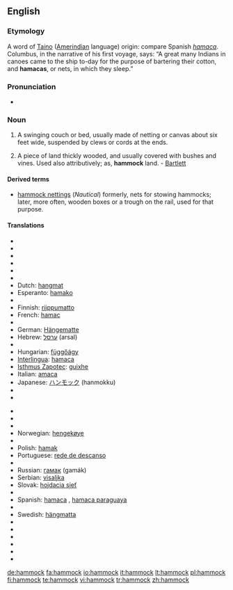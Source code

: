 ==English==

===Etymology===
A word of [[Taino]] ([[Amerindian]] language) origin: compare Spanish ''[[hamaca]]''. Columbus, in the narrative of his first voyage, says: “A great many Indians in canoes came to the ship to-day for the purpose of bartering their cotton, and '''hamacas''', or nets, in which they sleep.”

===Pronunciation===
*{{IPA|/ˈhæmək/}}

===Noun===
{{en-noun}}

# A swinging couch or bed, usually made of netting or canvas about six feet wide, suspended by clews or cords at the ends.
# {{italbrac|Southern US}} A piece of land thickly wooded, and usually covered with bushes and vines. Used also attributively; as, '''hammock''' land. - [[Bartlett]]

====Derived terms====
*[[hammock nettings]] (''Nautical'') formerly, nets for stowing hammocks; later, more often, wooden boxes or a trough on the rail, used for that purpose.

====Translations====
{{top}}
*{{trreq|Albanian}}
*{{trreq|Arabic}}
*{{trreq|Armenian}}
*{{trreq|Bulgarian}}
*{{trreq|Catalan}}
*{{trreq|Danish}}
*Dutch: [[hangmat]] {{f}}
*Esperanto: [[hamako]]
*{{trreq|Estonian}}
*Finnish: [[riippumatto]]
*French: [[hamac]] {{m}}
*{{trreq|Georgian}}
*German: [[Hängematte]] {{f}}
*Hebrew: [[ערסל]] (arsal) {{m}}
*{{trreq|Hindi}}
*Hungarian: [[függőágy]]
*[[Interlingua]]: [[hamaca]]
*[[Isthmus Zapotec]]: [[guixhe]]
*Italian: [[amaca]] {{f}}
*Japanese: [[ハンモック]] (hanmokku)
*{{trreq|Korean}}
*{{trreq|Latin}}
{{mid}}
*{{trreq|Latvian}}
*{{trreq|Lithuanian}}
*{{trreq|Maltese}}
*Norwegian: [[hengekøye]] {{f}}
*{{trreq|Persian}}
*Polish: [[hamak]] {{m}}
*Portuguese: [[rede de descanso]] {{f}}
*{{trreq|Romanian}}
*Russian: [[гамак]] (gamák) {{m}}
*Serbian: [[visaljka]] {{f}}
*Slovak: [[hojdacia sieť]] {{f}}
*{{trreq|Slovene}}
*Spanish: [[hamaca]] {{f}}, [[hamaca paraguaya]] {{f}} {{italbrac|Argentina|Uruguay}}
*{{trreq|Swahili}}
*Swedish: [[hängmatta]] {{c}}
*{{trreq|Tamil}}
*{{trreq|Thai}}
*{{trreq|Turkish}}
*{{trreq|Ukrainian}}
*{{trreq|Urdu}}
*{{trreq|Vietnamese}}
{{bottom}}

[[de:hammock]]
[[fa:hammock]]
[[io:hammock]]
[[it:hammock]]
[[lt:hammock]]
[[pl:hammock]]
[[fi:hammock]]
[[te:hammock]]
[[vi:hammock]]
[[tr:hammock]]
[[zh:hammock]]